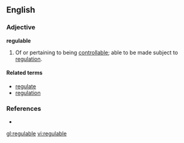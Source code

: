 ==English==

===Adjective===
'''regulable'''

# Of or pertaining to being [[controllable]]; able to be made subject to [[regulation]].
#:''{{{2|Many businesses are regulable because of the interstate commerce clause of United States' Constitution.}}}''

====Related terms====
*[[regulate]]
*[[regulation]]

===References===
*{{R:Webster 1996}}

[[gl:regulable]]
[[vi:regulable]]